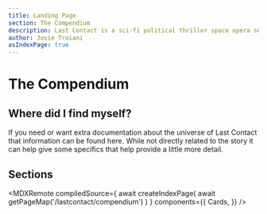 ```yaml
---
title: Landing Page
section: The Compendium
description: Last Contact is a sci-fi political thriller space opera set in the 23rd and 24th centuries. This compendium has an encyclopedia like documentation of various items
author: Josie Troiani
asIndexPage: true
---
```


# The Compendium

## Where did I find myself?

If you need or want extra documentation about the universe of Last Contact that information can be found here. While not directly related to the story it can help give some specifics that help provide a little more detail.

## Sections

<MDXRemote
  compiledSource={
    await createIndexPage(
      await getPageMap('/lastcontact/compendium')
    )
  }
  components={{
    Cards,
  }}
/>

